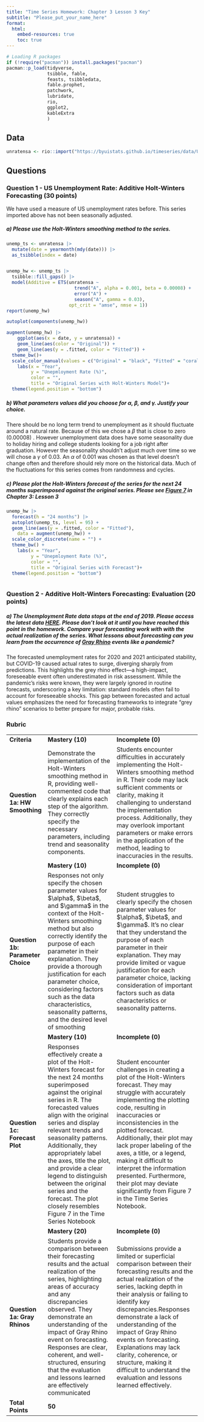 ```yaml
---
title: "Time Series Homework: Chapter 3 Lesson 3 Key"
subtitle: "Please_put_your_name_here"
format: 
  html:
    embed-resources: true
    toc: true
---
```


```r

# Loading R packages
if (!require("pacman")) install.packages("pacman")
pacman::p_load(tidyverse, 
               tsibble, fable,
               feasts, tsibbledata,
               fable.prophet,
               patchwork,
               lubridate, 
               rio,
               ggplot2,
               kableExtra
               )
```

## Data

```r

unratensa <- rio::import("https://byuistats.github.io/timeseries/data/UNRATENSA.csv")


```

## Questions

### Question 1 - US Unemployment Rate: Additive Holt-Winters Forecasting (30 points)

We have used a measure of US unemployment rates before. This series imported above has not been seasonally adjusted.

##### a) Please use the Holt-Winters smoothing method to the series.

::: {.callout-note title="Answer" icon="false"}
```r

unemp_ts <- unratensa |>
  mutate(date = yearmonth(mdy(date))) |>
  as_tsibble(index = date)


unemp_hw <- unemp_ts |>
  tsibble::fill_gaps() |>
  model(Additive = ETS(unratensa ~
                         trend("A", alpha = 0.001, beta = 0.00008) +
                         error("A") +
                         season("A", gamma = 0.03),
                       opt_crit = "amse", nmse = 1))
report(unemp_hw)

autoplot(components(unemp_hw))

augment(unemp_hw) |>
    ggplot(aes(x = date, y = unratensa)) +
    geom_line(aes(color = "Original")) +
    geom_line(aes(y = .fitted, color = "Fitted")) +
  theme_bw()+
  scale_color_manual(values = c("Original" = "black", "Fitted" = "coral1")) +
    labs(x = "Year",
         y = "Unepmloyment Rate (%)",
         color = "",
         title = "Original Series with Holt-Winters Model")+
  theme(legend.position = "bottom")

```
:::

##### b) What parameters values did you choose for $\alpha$, $\beta$, and $\gamma$. Justify your choice.

::: {.callout-note title="Answer" icon="false"}
There should be no long term trend to unemployment as it should fluctuate around a natural rate. Because of this we chose a $\beta$ that is close to zero (0.00008) . However unemployment data does have some seasonality due to holiday hiring and college students looking for a job right after graduation. However the seasonality shouldn't adjust much over time so we will chose a $\gamma$ of 0.03. An $\alpha$ of 0.001 was chosen as that level doesn't change often and therefore should rely more on the historical data. Much of the fluctuations for this series comes from randomness and cycles.

:::

##### c) Please plot the Holt-Winters forecast of the series for the next 24 months superimposed against the original series. Please see [Figure 7](https://byuistats.github.io/timeseries/chapter_3_lesson_3.html#fig-crime-hw-forecast) in Chapter 3: Lesson 3

::: {.callout-note title="Answer" icon="false"}
```r
unemp_hw |>
  forecast(h = "24 months") |> 
  autoplot(unemp_ts, level = 95) + 
  geom_line(aes(y = .fitted, color = "Fitted"),
    data = augment(unemp_hw)) +
  scale_color_discrete(name = "") +
  theme_bw() +
    labs(x = "Year",
         y = "Unepmloyment Rate (%)",
         color = "",
         title = "Original Series with Forecast")+
  theme(legend.position = "bottom")



```
:::

### Question 2 - Additive Holt-Winters Forecasting: Evaluation (20 points)

##### a) The Unemployment Rate data stops at the end of 2019. Please access the latest data [HERE](https://fred.stlouisfed.org/series/UNRATENSA). Please don't look at it until you have reached this point in the homework. Compare your forecasting work with with the actual realization of the series. What lessons about forecasting can you learn from the occurrence of [Gray Rhino](https://chatgpt.com/share/6712c9e5-4f58-8005-888d-acae9895bd05) events like a pandemic?

::: {.callout-note title="Answer" icon="false"}

The forecasted unemployment rates for 2020 and 2021 anticipated stability, but COVID-19 caused actual rates to surge, diverging sharply from predictions. This highlights the grey rhino effect—a high-impact, foreseeable event often underestimated in risk assessment. While the pandemic’s risks were known, they were largely ignored in routine forecasts, underscoring a key limitation: standard models often fail to account for foreseeable shocks. This gap between forecasted and actual values emphasizes the need for forecasting frameworks to integrate “grey rhino” scenarios to better prepare for major, probable risks.

:::

### Rubric

|                                   |                                                                                                                                                                                                                                                                                                                                                                                                                                                                            |                                                                                                                                                                                                                                                                                                                                                                                                                                                                     |
|-----------------------------------|----------------------------------------------------------------------------------------------------------------------------------------------------------------------------------------------------------------------------------------------------------------------------------------------------------------------------------------------------------------------------------------------------------------------------------------------------------------------------|---------------------------------------------------------------------------------------------------------------------------------------------------------------------------------------------------------------------------------------------------------------------------------------------------------------------------------------------------------------------------------------------------------------------------------------------------------------------|
| **Criteria**                      | **Mastery (10)**                                                                                                                                                                                                                                                                                                                                                                                                                                                           | **Incomplete (0)**                                                                                                                                                                                                                                                                                                                                                                                                                                                  |
| **Question 1a: HW Smoothing**     | Demonstrate the implementation of the Holt-Winters smoothing method in R, providing well-commented code that clearly explains each step of the algorithm. They correctly specify the necessary parameters, including trend and seasonality components.                                                                                                                                                                                                                     | Students encounter difficulties in accurately implementing the Holt-Winters smoothing method in R. Their code may lack sufficient comments or clarity, making it challenging to understand the implementation process. Additionally, they may overlook important parameters or make errors in the application of the method, leading to inaccuracies in the results.                                                                                                |
|                                   | **Mastery (10)**                                                                                                                                                                                                                                                                                                                                                                                                                                                           | **Incomplete (0)**                                                                                                                                                                                                                                                                                                                                                                                                                                                  |
| **Question 1b: Parameter Choice** | Responses not only specify the chosen parameter values for \$\\alpha\$, \$\\beta\$, and \$\\gamma\$ in the context of the Holt-Winters smoothing method but also correctly identify the purpose of each parameter in their explanation. They provide a thorough justification for each parameter choice, considering factors such as the data characteristics, seasonality patterns, and the desired level of smoothing                                                    | Student struggles to clearly specify the chosen parameter values for \$\\alpha\$, \$\\beta\$, and \$\\gamma\$. It's no clear that they understand the purpose of each parameter in their explanation. They may provide limited or vague justification for each parameter choice, lacking consideration of important factors such as data characteristics or seasonality patterns.                                                                                   |
|                                   | **Mastery (10)**                                                                                                                                                                                                                                                                                                                                                                                                                                                           | **Incomplete (0)**                                                                                                                                                                                                                                                                                                                                                                                                                                                  |
| **Question 1c: Forecast Plot**    | Responses effectively create a plot of the Holt-Winters forecast for the next 24 months superimposed against the original series in R. The forecasted values align with the original series and display relevant trends and seasonality patterns. Additionally, they appropriately label the axes, title the plot, and provide a clear legend to distinguish between the original series and the forecast. The plot closely resembles Figure 7 in the Time Series Notebook | Student encounter challenges in creating a plot of the Holt-Winters forecast. They may struggle with accurately implementing the plotting code, resulting in inaccuracies or inconsistencies in the plotted forecast. Additionally, their plot may lack proper labeling of the axes, a title, or a legend, making it difficult to interpret the information presented. Furthermore, their plot may deviate significantly from Figure 7 in the Time Series Notebook. |
|                                   | **Mastery (20)**                                                                                                                                                                                                                                                                                                                                                                                                                                                           | **Incomplete (0)**                                                                                                                                                                                                                                                                                                                                                                                                                                                  |
| **Question 1a: Gray Rhinos**      | Students provide a comparison between their forecasting results and the actual realization of the series, highlighting areas of accuracy and any discrepancies observed. They demonstrate an understanding of the impact of Gray Rhino event on forecasting. Responses are clear, coherent, and well-structured, ensuring that the evaluation and lessons learned are effectively communicated                                                                             | Submissions provide a limited or superficial comparison between their forecasting results and the actual realization of the series, lacking depth in their analysis or failing to identify key discrepancies.Responses demonstrate a lack of understanding of the impact of Gray Rhino events on forecasting. Explanations may lack clarity, coherence, or structure, making it difficult to understand the evaluation and lessons learned effectively.             |
| **Total Points**                  | **50**                                                                                                                                                                                                                                                                                                                                                                                                                                                                     |                                                                                                                                                                                                                                                                                                                                                                                                                                                                     |
